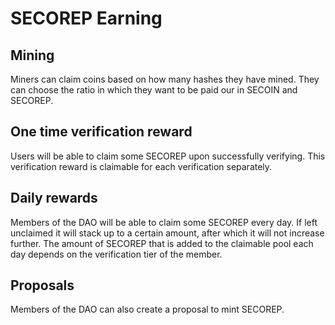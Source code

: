 # SECOREP Earning
## Mining
Miners can claim coins based on how many hashes they have mined. They can choose the ratio in which they want to be paid our in SECOIN and SECOREP.

## One time verification reward
Users will be able to claim some SECOREP upon successfully verifying. This verification reward is claimable for each verification separately.

## Daily rewards
Members of the DAO will be able to claim some SECOREP every day. If left unclaimed it will stack up to a certain amount, after which it will not increase further. The amount of SECOREP that is added to the claimable pool each day depends on the verification tier of the member.

## Proposals
Members of the DAO can also create a proposal to mint SECOREP.

